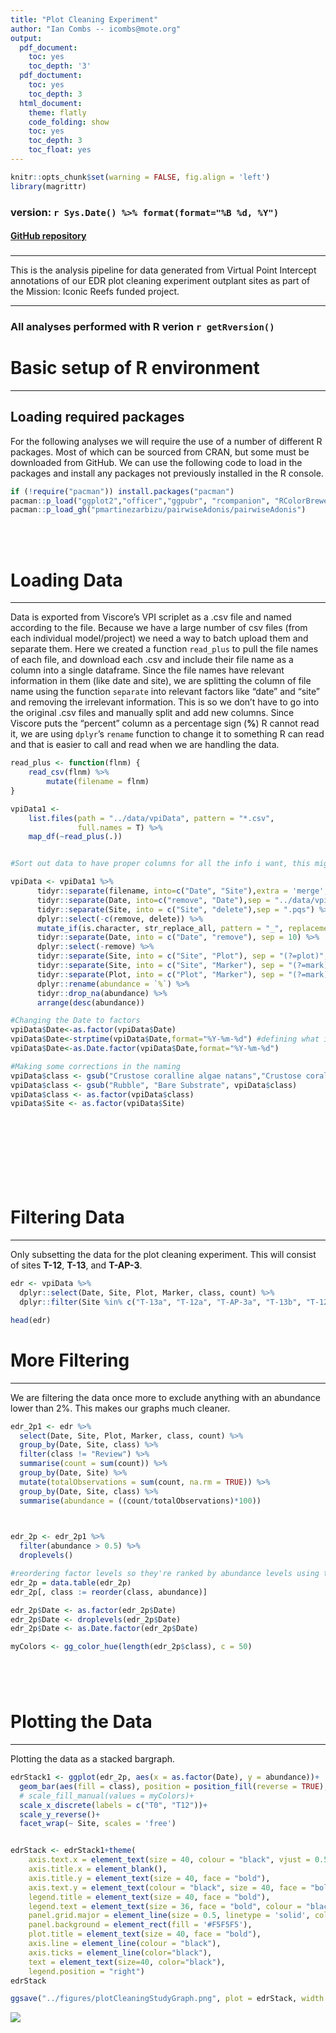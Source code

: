```yaml
---
title: "Plot Cleaning Experiment"
author: "Ian Combs -- icombs@mote.org"
output:
  pdf_document:
    toc: yes
    toc_depth: '3'
  pdf_doctument:
    toc: yes
    toc_depth: 3
  html_document:
    theme: flatly
    code_folding: show
    toc: yes
    toc_depth: 3
    toc_float: yes
---
```


```r
knitr::opts_chunk$set(warning = FALSE, fig.align = 'left')
library(magrittr)
```

### version: `r Sys.Date() %>% format(format="%B %d, %Y")`

<!-- this is where the DOI would go  [![DOI](https://zenodo.org/badge/DOI/10.5281/zenodo.3675991.svg)](https://doi.org/10.5281/zenodo.3675991)
-->


#### [GitHub repository](https://github.com/icombs2017/nfwfEdrMonitoring.git){target="_blank"}

###
***
This is the analysis pipeline for data generated from Virtual Point Intercept annotations of our EDR plot cleaning experiment outplant sites as part of the Mission: Iconic Reefs funded project.


***
### All analyses performed with R verion `r getRversion()`
# Basic setup of R environment
***
## Loading required packages

For the following analyses we will require the use of a number of different R packages. Most of which can be sourced from CRAN, but some must be downloaded from GitHub. We can use the following code to load in the packages and install any packages not previously installed in the R console. 

```r
if (!require("pacman")) install.packages("pacman")
pacman::p_load("ggplot2","officer","ggpubr", "rcompanion", "RColorBrewer", "patchwork", "magrittr","reshape2", "stringr", "plyr", "dplyr", "flextable", "tidyr", "tibble", "vegan", "forcats", "readr", "metafolio", "FSA","viridis", "paletteer", "data.table", "purrr", "formatR")
pacman::p_load_gh("pmartinezarbizu/pairwiseAdonis/pairwiseAdonis")
```

<br><br>

# Loading Data
***

Data is exported from Viscore's VPI scriplet as a .csv file and named according to the file. Because we have a large number of csv files (from each individual model/project) we need a way to batch upload them and separate them. Here we created a function `read_plus` to pull the file names of each file, and download each .csv and include their file name as a column into a single dataframe. Since the file names have relevant information in them (like date and site), we are splitting the column of file name using the function `separate` into relevant factors like "date" and "site" and removing the irrelevant information. This is so we don't have to go into the original .csv files and manually split and add new columns. Since Viscore puts the "percent" column as a percentage sign (**%**) R cannot read it, we are using `dplyr`'s `rename` function to change it to something R can read and that is easier to call and read when we are handling the data.



```r


read_plus <- function(flnm) {
    read_csv(flnm) %>% 
        mutate(filename = flnm)
}

vpiData1 <-
    list.files(path = "../data/vpiData", pattern = "*.csv", 
               full.names = T) %>% 
    map_df(~read_plus(.))


#Sort out data to have proper columns for all the info i want, this might need to be changed to figure out the Marks vs Plot thing

vpiData <- vpiData1 %>% 
      tidyr::separate(filename, into=c("Date", "Site"),extra = 'merge',sep = "(?=T)") %>%
      tidyr::separate(Date, into=c("remove", "Date"),sep = "../data/vpiData/") %>% 
      tidyr::separate(Site, into = c("Site", "delete"),sep = ".pqs") %>% 
      dplyr::select(-c(remove, delete)) %>% 
      mutate_if(is.character, str_replace_all, pattern = "_", replacement = "-") %>%
      tidyr::separate(Date, into = c("Date", "remove"), sep = 10) %>% 
      dplyr::select(-remove) %>% 
      tidyr::separate(Site, into = c("Site", "Plot"), sep = "(?=plot)", extra = "merge") %>% 
      tidyr::separate(Site, into = c("Site", "Marker"), sep = "(?=mark)", extra = "merge") %>% 
      tidyr::separate(Plot, into = c("Plot", "Marker"), sep = "(?=mark)", extra = "merge" ) %>% 
      dplyr::rename(abundance = `%`) %>%
      tidyr::drop_na(abundance) %>% 
      arrange(desc(abundance))

#Changing the Date to factors
vpiData$Date<-as.factor(vpiData$Date)
vpiData$Date<-strptime(vpiData$Date,format="%Y-%m-%d") #defining what is the original format of your date
vpiData$Date<-as.Date.factor(vpiData$Date,format="%Y-%m-%d")

#Making some corrections in the naming
vpiData$class <- gsub("Crustose coralline algae natans","Crustose coralline algae",vpiData$class)
vpiData$class <- gsub("Rubble", "Bare Substrate", vpiData$class)
vpiData$class <- as.factor(vpiData$class)
vpiData$Site <- as.factor(vpiData$Site)







```

<br><br>

# Filtering Data
***

Only subsetting the data for the plot cleaning experiment. This will consist of sites **T-12**, **T-13**, and **T-AP-3**. 


```r

edr <- vpiData %>% 
  dplyr::select(Date, Site, Plot, Marker, class, count) %>%
  dplyr::filter(Site %in% c("T-13a", "T-12a", "T-AP-3a", "T-13b", "T-12b", "T-AP-3b"))

head(edr)

```

# More Filtering
***

We are filtering the data once more to exclude anything with an abundance lower than 2%. This makes our graphs much cleaner. 


```r


edr_2p1 <- edr %>%
  select(Date, Site, Plot, Marker, class, count) %>% 
  group_by(Date, Site, class) %>%
  filter(class != "Review") %>% 
  summarise(count = sum(count)) %>% 
  group_by(Date, Site) %>% 
  mutate(totalObservations = sum(count, na.rm = TRUE)) %>% 
  group_by(Date, Site, class) %>% 
  summarise(abundance = ((count/totalObservations)*100))
  


edr_2p <- edr_2p1 %>%
  filter(abundance > 0.5) %>%
  droplevels()

#reordering factor levels so they're ranked by abundance levels using the package "data table" 
edr_2p = data.table(edr_2p)
edr_2p[, class := reorder(class, abundance)]

edr_2p$Date <- as.factor(edr_2p$Date)
edr_2p$Date <- droplevels(edr_2p$Date)
edr_2p$Date <- as.Date.factor(edr_2p$Date)

myColors <- gg_color_hue(length(edr_2p$class), c = 50)






```

# Plotting the Data
***

Plotting the data as a stacked bargraph. 


```r
edrStack1 <- ggplot(edr_2p, aes(x = as.factor(Date), y = abundance))+
  geom_bar(aes(fill = class), position = position_fill(reverse = TRUE), stat = 'identity', color = "black")+
  # scale_fill_manual(values = myColors)+
  scale_x_discrete(labels = c("T0", "T12"))+
  scale_y_reverse()+
  facet_wrap(~ Site, scales = 'free')


edrStack <- edrStack1+theme(
    axis.text.x = element_text(size = 40, colour = "black", vjust = 0.5, hjust = 0.5,face= "bold"), 
    axis.title.x = element_blank(),
    axis.title.y = element_text(size = 40, face = "bold"), 
    axis.text.y = element_text(colour = "black", size = 40, face = "bold"),
    legend.title = element_text(size = 40, face = "bold"), 
    legend.text = element_text(size = 36, face = "bold", colour = "black"), 
    panel.grid.major = element_line(size = 0.5, linetype = 'solid', colour = "white"),
    panel.background = element_rect(fill = '#F5F5F5'), 
    plot.title = element_text(size = 40, face = "bold"), 
    axis.line = element_line(colour = "black"), 
    axis.ticks = element_line(color="black"), 
    text = element_text(size=40, color="black"), 
    legend.position = "right")
edrStack

ggsave("../figures/plotCleaningStudyGraph.png", plot = edrStack, width = 20, height = 20, units = 'in', dpi = 600)


```
![ ](../figures/plotCleaningStudyGraph.png)


